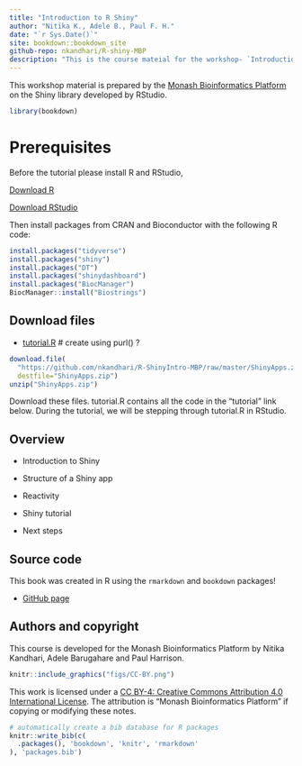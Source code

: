 ```yaml
--- 
title: "Introduction to R Shiny"
author: "Nitika K., Adele B., Paul F. H."
date: "`r Sys.Date()`"
site: bookdown::bookdown_site
github-repo: nkandhari/R-shiny-MBP
description: "This is the course mateial for the workshop- `Introduction R Shiny` offered by [Monash Bioinformatics Platform](https://www.monash.edu/researchinfrastructure/bioinformatics)."
---
```


This workshop material is prepared by the [Monash Bioinformatics Platform](https://www.monash.edu/researchinfrastructure/bioinformatics) on the Shiny library developed by RStudio.

```r
library(bookdown)
```

# Prerequisites
Before the tutorial please install R and RStudio,

[Download R](https://cran.rstudio.com/)

[Download RStudio](https://www.rstudio.com/products/rstudio/download/)

Then install packages from CRAN and Bioconductor with the following R code:

```r
install.packages("tidyverse")
install.packages("shiny")
install.packages("DT")
install.packages("shinydashboard")
install.packages("BiocManager")
BiocManager::install("Biostrings")
```

## Download files
* [tutorial.R]() # create using purl() ?

```r
download.file(
  "https://github.com/nkandhari/R-ShinyIntro-MBP/raw/master/ShinyApps.zip",
  destfile="ShinyApps.zip")
unzip("ShinyApps.zip")
```

Download these files. tutorial.R contains all the code in the “tutorial” link below. During the tutorial, we will be stepping through tutorial.R in RStudio.

## Overview
* Introduction to Shiny

* Structure of a Shiny app

* Reactivity

* Shiny tutorial

* Next steps

## Source code {-}

This book was created in R using the `rmarkdown` and `bookdown` packages!

* [GitHub page](https://github.com/nkandhari/R-ShinyIntro-MBP)

## Authors and copyright {-}

This course is developed for the Monash Bioinformatics Platform by Nitika Kandhari, Adele Barugahare and Paul Harrison.

```r
knitr::include_graphics("figs/CC-BY.png")
```

This work is licensed under a [CC BY-4: Creative Commons Attribution 4.0 International License](http://creativecommons.org/licenses/by/4.0/). The attribution is "Monash Bioinformatics Platform" if copying or modifying these notes.

```r
# automatically create a bib database for R packages
knitr::write_bib(c(
  .packages(), 'bookdown', 'knitr', 'rmarkdown'
), 'packages.bib')
```

